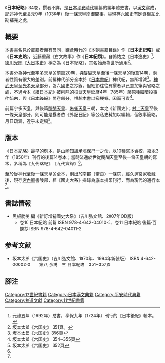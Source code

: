 {{japanese|japanese=日本紀略|kana=にほんぎりゃく|romaji=Nihongiryaku}}
《'''日本紀略'''》34卷，撰者不詳，是[[日本|日本]][[平安時代|平安時代]]編纂的編年體史書，以[[漢文|漢文]]寫成，記述神代至[[長元|長元]]9年（1036年）[[後一條天皇|後一條天皇]]崩御間事，與現存[[六國史|六國史]]有足資相互比勘補完之處。

== 概要 ==
本書書名見於載籍者頗有異同，[[鎌倉時代|鎌倉時代]]的《本朝書籍目錄》作《'''日本史記略'''》或《'''日本史略'''》，近藤重藏《右文故事》作《'''日本紀類'''》。自鴨祐之《日本逸史》<ref>元祿五年（1692年）成書，享保九年（1724年）刊行的《日本後紀》輯本。</ref>、[[德川光圀|德川光圀]]《[[大日本史|大日本史]]》稱之為《日本紀略》，其名始漸為世所通用<ref name="rokukunishi351">坂本太郎《六国史》 351頁。</ref>。

本書分為神代至[[宇多天皇|宇多天皇]]的前篇20卷，與[[醍醐天皇|醍醐天皇]]至後一條天皇的後篇14卷，兩者性質有很大的差別。前編神代部分全本於《[[日本書紀|日本書紀]]》神代紀，無所增減<ref>坂本太郎《六国史》356頁</ref>。[[神武天皇|神武天皇]]至[[光孝天皇|光孝天皇]]部分，為六國史之抄錄，但細節往往有撰者以己意加筆與省略之處，不過今本《[[續日本紀|續日本紀]]》被削除的[[桓武天皇|桓武天皇]]延曆4年（785年）藤原種繼暗殺事件始末，與《[[日本後紀|日本後紀]]》闕卷部分，惟賴本書以窺梗概，因而可貴<ref>坂本太郎《六国史》 354~355頁</ref>。

前篇宇多天皇，與後篇[[醍醐天皇|醍醐天皇]]、[[朱雀天皇|朱雀天皇]]三朝，本之《新國史》；[[村上天皇|村上天皇]]至後一條天皇部分，則可能是撰者依《外記日記》等公私史料加以編輯，但敘事簡略，月日疏漏，近乎未定稿<ref name="rokukunishi352">坂本太郎《六国史》 352頁</ref>。

== 版本 ==
《日本紀略》最早的刻本，是山崎知雄承塙保己一之命，以10種寫本合校，嘉永3年（1850年）刊行的後篇14卷本；當時流通於世從醍醐天皇至後一條天皇朝的寫本，多稱為《九代略紀》、《九代實錄》<ref name="rokukunishi351"/>。

至於從神代至後一條天皇的全本，則出於南都（奈良）一條院，經久邇宮家收藏後，現存[[宮內廳|宮內廳]]書陵部，經《國史大系》採錄為底本排印刊行，而為現代的通行本<ref name="rokukunishi352"/>。

== 書誌情報 ==
* 黑板勝美 編《新訂增補國史大系》（吉川弘文館、2007年OD版）
** 卷10 日本紀略 前篇 ISBN 978-4-642-04010-5、卷11 日本紀略 後篇‧百錬抄 ISBN 978-4-642-04011-2

== 参考文献 ==
* 坂本太郎《六国史》（吉川弘文館、1970年、1994年新装版） ISBN 4-642-06602-0　　第八 余説　三 日本紀略　351~357頁

== 腳注 ==
{{reflist}}

{{六國史}}

[[Category:12世紀書籍|Category:12世紀書籍]]
[[Category:日本漢文典籍|Category:日本漢文典籍]]
[[Category:平安時代典籍|Category:平安時代典籍]]
[[Category:神道文獻|Category:神道文獻]]
[[Category:11世紀書籍|Category:11世紀書籍]]